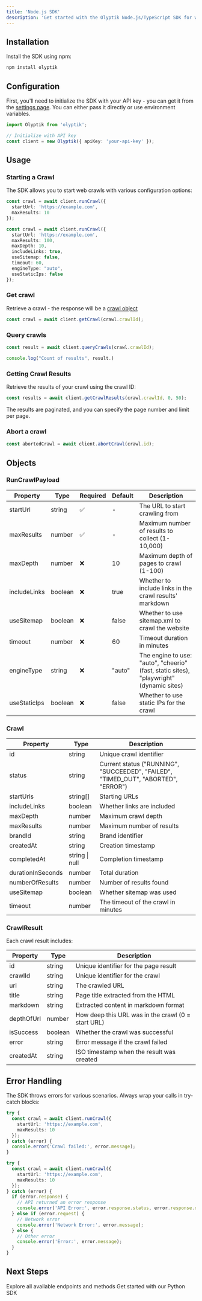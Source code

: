 ```yaml
---
title: 'Node.js SDK'
description: 'Get started with the Olyptik Node.js/TypeScript SDK for web crawling and content extraction'
---
```


## Installation

Install the SDK using npm:

```bash
npm install olyptik
```

## Configuration

First, you'll need to initialize the SDK with your API key - you can get it from the [settings page](https://app.olyptik.io/settings/crawl). You can either pass it directly or use environment variables.

```typescript
import Olyptik from 'olyptik';

// Initialize with API key
const client = new Olyptik({ apiKey: 'your-api-key' });
```

## Usage

### Starting a Crawl

The SDK allows you to start web crawls with various configuration options:

<CodeGroup>

```typescript Minimal Example
const crawl = await client.runCrawl({
  startUrl: 'https://example.com',
  maxResults: 10
});
```

```typescript Full Example
const crawl = await client.runCrawl({
  startUrl: 'https://example.com',
  maxResults: 100,
  maxDepth: 10,
  includeLinks: true,
  useSitemap: false,
  timeout: 60,
  engineType: "auto",
  useStaticIps: false
});
```

</CodeGroup>

### Get crawl
Retrieve a crawl - the response will be a [crawl object]("https://localhost:3000/sdks/nodejs#crawl-object")

```typescript
const crawl = await client.getCrawl(crawl.crawlId);
```

### Query crawls

```typescript
const result = await client.queryCrawls(crawl.crawlId);

console.log("Count of results", result.)
```

### Getting Crawl Results
Retrieve the results of your crawl using the crawl ID:

```typescript
const results = await client.getCrawlResults(crawl.crawlId, 0, 50);
```

The results are paginated, and you can specify the page number and limit per page.


### Abort a crawl 
```typescript
const abortedCrawl = await client.abortCrawl(crawl.id);
```

## Objects

### RunCrawlPayload
| Property | Type | Required | Default | Description |
|--------|------|----------|---------|-------------|
| startUrl | string | ✅ | - | The URL to start crawling from |
| maxResults | number | ✅ | - | Maximum number of results to collect (1-10,000) |
| maxDepth | number | ❌ | 10 | Maximum depth of pages to crawl (1-100) |
| includeLinks | boolean | ❌ | true | Whether to include links in the crawl results' markdown |
| useSitemap | boolean | ❌ | false | Whether to use sitemap.xml to crawl the website |
| timeout | number | ❌ | 60 | Timeout duration in minutes |
| engineType | string | ❌ | "auto" | The engine to use: "auto", "cheerio" (fast, static sites), "playwright" (dynamic sites) |
| useStaticIps | boolean | ❌ | false | Whether to use static IPs for the crawl |

### Crawl

| Property | Type | Description |
|-------|------|-------------|
| id | string | Unique crawl identifier |
| status | string | Current status ("RUNNING", "SUCCEEDED", "FAILED", "TIMED_OUT", "ABORTED", "ERROR") |
| startUrls | string[] | Starting URLs |
| includeLinks | boolean | Whether links are included |
| maxDepth | number | Maximum crawl depth |
| maxResults | number | Maximum number of results |
| brandId | string | Brand identifier |
| createdAt | string | Creation timestamp |
| completedAt | string \| null | Completion timestamp |
| durationInSeconds | number | Total duration |
| numberOfResults | number | Number of results found |
| useSitemap | boolean | Whether sitemap was used |
| timeout | number | The timeout of the crawl in minutes |

### CrawlResult

Each crawl result includes:

| Property | Type | Description |
|-------|------|-------------|
| id | string | Unique identifier for the page result |
| crawlId | string | Unique identifier for the crawl |
| url | string | The crawled URL |
| title | string | Page title extracted from the HTML |
| markdown | string | Extracted content in markdown format |
| depthOfUrl | number | How deep this URL was in the crawl (0 = start URL) |
| isSuccess | boolean | Whether the crawl was successful |
| error | string | Error message if the crawl failed |
| createdAt | string | ISO timestamp when the result was created |



## Error Handling

The SDK throws errors for various scenarios. Always wrap your calls in try-catch blocks:

<CodeGroup>

```typescript Basic Error Handling
try {
  const crawl = await client.runCrawl({
    startUrl: 'https://example.com',
    maxResults: 10
  });
} catch (error) {
  console.error('Crawl failed:', error.message);
}
```

```typescript Detailed Error Handling
try {
  const crawl = await client.runCrawl({
    startUrl: 'https://example.com',
    maxResults: 10
  });
} catch (error) {
  if (error.response) {
    // API returned an error response
    console.error('API Error:', error.response.status, error.response.data);
  } else if (error.request) {
    // Network error
    console.error('Network Error:', error.message);
  } else {
    // Other error
    console.error('Error:', error.message);
  }
}
```

</CodeGroup>


## Next Steps

<CardGroup cols={2}>
  <Card
    title="API Reference"
    icon="code"
    href="/api-reference/introduction"
  >
    Explore all available endpoints and methods
  </Card>
  <Card
    title="Python SDK"
    icon="python"
    href="/sdks/python"
  >
    Get started with our Python SDK
  </Card>
</CardGroup> 
